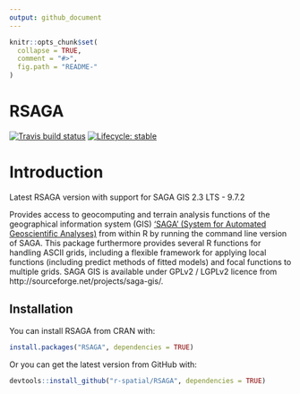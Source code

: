 ```yaml
---
output: github_document
---
```


<!-- README.md is generated from README.Rmd. Please edit that file -->

```r
knitr::opts_chunk$set(
  collapse = TRUE,
  comment = "#>",
  fig.path = "README-"
)
```

# RSAGA

<!-- badges: start -->
[![Travis build status](https://travis-ci.org/r-spatial/RSAGA.svg?branch=master)](https://travis-ci.org/r-spatial/RSAGA)
[![Lifecycle: stable](https://img.shields.io/badge/lifecycle-stable-brightgreen.svg)](https://lifecycle.r-lib.org/articles/stages.html#stable)
<!-- badges: end -->

# Introduction

Latest RSAGA version with support for SAGA GIS 2.3 LTS - 9.7.2

Provides access to geocomputing and terrain analysis
functions of the geographical information system (GIS) ['SAGA' (System for
Automated Geoscientific Analyses)](http://saga-gis.org/en/index.html) from within R by running the command 
line version of SAGA. This package furthermore provides several R functions
for handling ASCII grids, including a flexible framework for applying local
functions (including predict methods of fitted models) and focal functions to
multiple grids. SAGA GIS is available under GPLv2 / LGPLv2 licence from
http://sourceforge.net/projects/saga-gis/.

## Installation

You can install RSAGA from CRAN with:

```r
install.packages("RSAGA", dependencies = TRUE)
```

Or you can get the latest version from GitHub with:

```r
devtools::install_github("r-spatial/RSAGA", dependencies = TRUE)
```
